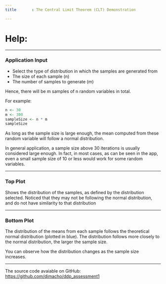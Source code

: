 ```yaml
---
title       : The Central Limit Theorem (CLT) Demonstration

---
```




# Help:
*****************************

### Application Input

- Select the type of distribution in which the samples are generated from
- The size of each sample (n)
- The number of samples to generate (m)

Hence, there will be m samples of n random variables in total.

For example:
```r
n <- 30
m <- 300
sampleSize <- n * m
sampleSize
```


As long as the sample size is large enough, the mean computed from these random variable will follow a normal distribution.

In general application, a sample size above 30 iterations is usually considered large enough. In fact, in most cases, as can be seen in the app, even a small sample size of 10 or less would work for some random variables.

*****************************

### Top Plot

Shows the distribution of the samples, as defined by the distribution selected. Noticed that they may not be following the normal distribution, and do not have similarity to that distribution

*****************************

### Bottom Plot

The distribution of the means from each sample follows the theoretical normal distribution (plotted in blue). The distribution follows more closely to the normal distribution, the larger the sample size.

You can observe how the distribution changes as the sample size increases.

*****************************

The source code avaiable on GitHub: [https://github.com/dimacho/ddp_assessment1](https://github.com/dimacho/ddp_assessment1)
